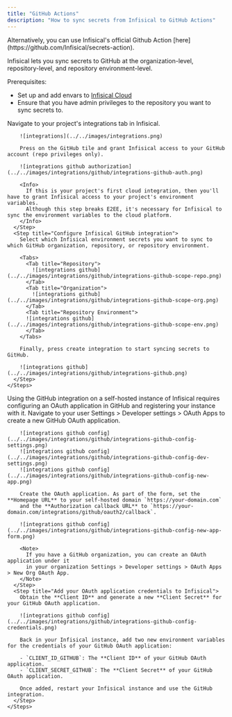```yaml
---
title: "GitHub Actions"
description: "How to sync secrets from Infisical to GitHub Actions"
---
```


<Note>
  Alternatively, you can use Infisical's official Github Action
  [here](https://github.com/Infisical/secrets-action).
</Note>

Infisical lets you sync secrets to GitHub at the organization-level, repository-level, and repository environment-level.

Prerequisites:

- Set up and add envars to [Infisical Cloud](https://app.infisical.com)
- Ensure that you have admin privileges to the repository you want to sync secrets to.

<Tabs>
  <Tab title="Usage">
    <Steps>
      <Step title="Authorize Infisical for GitHub">
        Navigate to your project's integrations tab in Infisical.

        ![integrations](../../images/integrations.png)

        Press on the GitHub tile and grant Infisical access to your GitHub account (repo privileges only).

        ![integrations github authorization](../../images/integrations/github/integrations-github-auth.png)

        <Info>
          If this is your project's first cloud integration, then you'll have to grant Infisical access to your project's environment variables.
          Although this step breaks E2EE, it's necessary for Infisical to sync the environment variables to the cloud platform.
        </Info>
      </Step>
      <Step title="Configure Infisical GitHub integration">
        Select which Infisical environment secrets you want to sync to which GitHub organization, repository, or repository environment.

        <Tabs>
          <Tab title="Repository">
            ![integrations github](../../images/integrations/github/integrations-github-scope-repo.png)
          </Tab>
          <Tab title="Organization">
            ![integrations github](../../images/integrations/github/integrations-github-scope-org.png)
          </Tab>
          <Tab title="Repository Environment">
          ![integrations github](../../images/integrations/github/integrations-github-scope-env.png)
          </Tab>
        </Tabs>

        Finally, press create integration to start syncing secrets to GitHub.

        ![integrations github](../../images/integrations/github/integrations-github.png)
      </Step>
    </Steps>

  </Tab>
  <Tab title="Self-Hosted Setup">
    Using the GitHub integration on a self-hosted instance of Infisical requires configuring an OAuth application in GitHub
    and registering your instance with it.
    <Steps>
      <Step title="Create an OAuth application in GitHub">
        Navigate to your user Settings > Developer settings > OAuth Apps to create a new GitHub OAuth application.
        
        ![integrations github config](../../images/integrations/github/integrations-github-config-settings.png) 
        ![integrations github config](../../images/integrations/github/integrations-github-config-dev-settings.png) 
        ![integrations github config](../../images/integrations/github/integrations-github-config-new-app.png)

        Create the OAuth application. As part of the form, set the **Homepage URL** to your self-hosted domain `https://your-domain.com`
        and the **Authorization callback URL** to `https://your-domain.com/integrations/github/oauth2/callback`.

        ![integrations github config](../../images/integrations/github/integrations-github-config-new-app-form.png)

        <Note>
          If you have a GitHub organization, you can create an OAuth application under it
          in your organization Settings > Developer settings > OAuth Apps > New Org OAuth App.
        </Note>
      </Step>
      <Step title="Add your OAuth application credentials to Infisical">
        Obtain the **Client ID** and generate a new **Client Secret** for your GitHub OAuth application.

        ![integrations github config](../../images/integrations/github/integrations-github-config-credentials.png)

        Back in your Infisical instance, add two new environment variables for the credentials of your GitHub OAuth application:

        - `CLIENT_ID_GITHUB`: The **Client ID** of your GitHub OAuth application.
        - `CLIENT_SECRET_GITHUB`: The **Client Secret** of your GitHub OAuth application.

        Once added, restart your Infisical instance and use the GitHub integration.
      </Step>
    </Steps>

  </Tab>
</Tabs>
